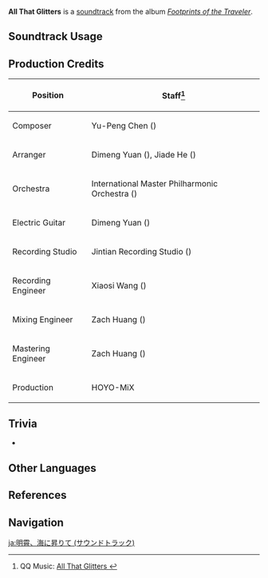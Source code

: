{{About|the soundtrack|the game version titled All That Glitters|Version/1.3}}
{{Soundtrack Infobox
|title          = All That Glitters
|image          = Footprints of the Traveler.png
|album          = Footprints of the Traveler
|album2         = Footprints of the Traveler (CN)
|disc           =
|number         = 03
|number2        = 03
|featured       =
|featured2      =
|featured3      =
|featured_disc  =
|featured_disc2 =
|featured_disc3 =
|youtube_id     = dFORIrfw2zc
|spotify_id     = 4uBD12E2Z25Ow9CcXq2J7p
|previous       = The Chalk Prince and the Dragon (Soundtrack)
|next           = Invitation of Windblume (Footprints of the Traveler)
}}
'''All That Glitters''' is a [[soundtrack]] from the album ''[[Footprints of the Traveler]]''.

==Soundtrack Usage==
{{Soundtrack Usage
|mediaoriginal=Version Trailer;;1.3
}}

==Production Credits==
{| class="wikitable"
! Position
! Staff<ref>QQ Music: [https://y.qq.com/n/ryqq/songDetail/000cL4zf1yfL1y All That Glitters {{zh|明霄升海平}}]</ref>
|-
! Composer
| Yu-Peng Chen ({{zh|陈致逸}})
|-
! Arranger
| Dimeng Yuan ({{zh|苑迪萌}}), Jiade He ({{zh|何伽德}})
|-
! Orchestra
| International Master Philharmonic Orchestra ({{zh|国际首席爱乐乐团}})
|-
! Electric Guitar
| Dimeng Yuan ({{zh|苑迪萌}})
|-
! Recording Studio
| Jintian Recording Studio ({{zh|金田录音棚}})
|-
! Recording Engineer
| Xiaosi Wang ({{zh|王小四}})
|-
! Mixing Engineer
| Zach Huang ({{zh|黄巍}})
|-
! Mastering Engineer
| Zach Huang ({{zh|黄巍}})
|-
! Production
| HOYO-MiX
|}

==Trivia==
* {{Transclude|Path of Yaksha|XiaoLeitmotif|section=1}}

==Other Languages==
{{Other Languages|Transclude = Version/1.3}}

==References==
{{Reflist}}

==Navigation==
{{Soundtrack Navbox|Footprints of the Traveler}}

[[ja:明霄、海に昇りて (サウンドトラック)]]